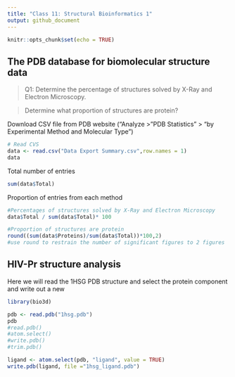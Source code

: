 ```yaml
---
title: "Class 11: Structural Bioinformatics 1"
output: github_document
---
```


```r
knitr::opts_chunk$set(echo = TRUE)
```

## The PDB database for biomolecular structure data

> Q1: Determine the percentage of structures solved by X-Ray and Electron Microscopy. 

> Determine what proportion of structures are protein? 

Download CSV file from PDB website ("Analyze > "PDB Statistics" > "by Experimental Method and Molecular Type")

```r
# Read CVS
data <- read.csv("Data Export Summary.csv",row.names = 1)
data
```

Total number of entries
```r
sum(data$Total)
```

Proportion of entries from each method
```r
#Percentages of structures solved by X-Ray and Electron Microscopy
data$Total / sum(data$Total)* 100

#Proportion of structures are protein
round((sum(data$Proteins)/sum(data$Total))*100,2)
#use round to restrain the number of significant figures to 2 figures 
```

## HIV-Pr structure analysis

Here we will read the 1HSG PDB structure and select the protein component and write out a new 

```r
library(bio3d)

pdb <- read.pdb("1hsg.pdb")
pdb
#read.pdb()
#atom.select()
#write.pdb()
#trim.pdb()
```


```r
ligand <- atom.select(pdb, "ligand", value = TRUE)
write.pdb(ligand, file ="1hsg_ligand.pdb")
```

















